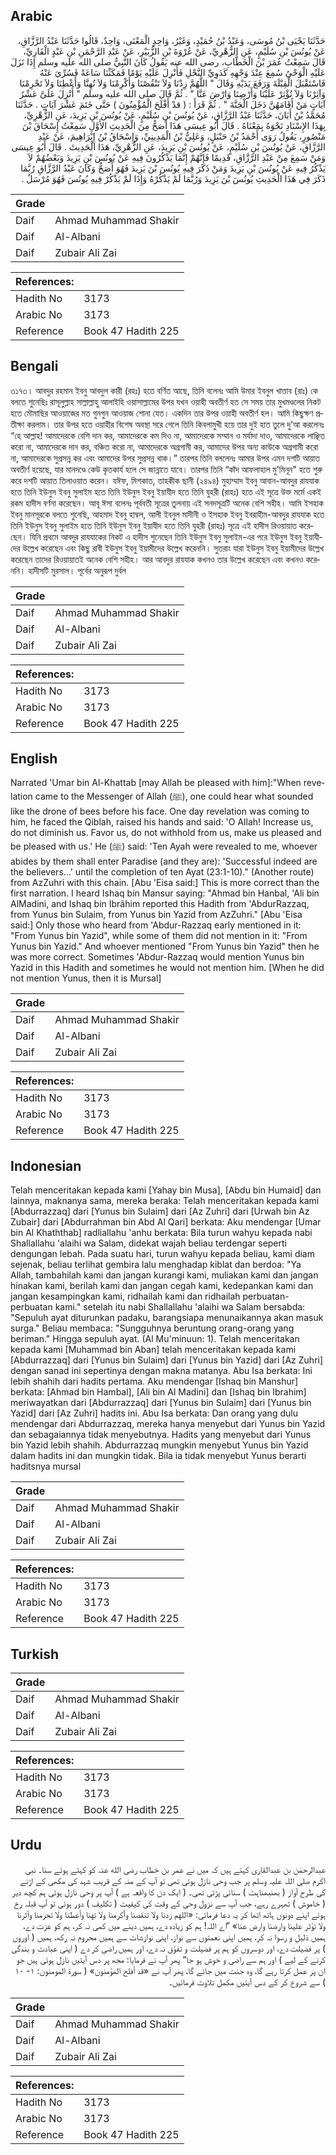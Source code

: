 ## Arabic


<div dir="rtl" lang="ar" style={{fontSize:'larger',backgroundColor:'#f8f9fa',padding:20}}>
حَدَّثَنَا يَحْيَى بْنُ مُوسَى، وَعَبْدُ بْنُ حُمَيْدٍ، وَغَيْرُ، وَاحِدٍ الْمَعْنَى، وَاحِدٌ، قَالُوا حَدَّثَنَا عَبْدُ الرَّزَّاقِ، عَنْ يُونُسَ بْنِ سُلَيْمٍ، عَنِ الزُّهْرِيِّ، عَنْ عُرْوَةَ بْنِ الزُّبَيْرِ، عَنْ عَبْدِ الرَّحْمَنِ بْنِ عَبْدٍ الْقَارِيِّ، قَالَ سَمِعْتُ عُمَرَ بْنَ الْخَطَّابِ، رضى الله عنه يَقُولُ كَانَ النَّبِيُّ صلى الله عليه وسلم إِذَا نَزَلَ عَلَيْهِ الْوَحْىُ سُمِعَ عِنْدَ وَجْهِهِ كَدَوِيِّ النَّحْلِ فَأُنْزِلَ عَلَيْهِ يَوْمًا فَمَكَثْنَا سَاعَةً فَسُرِّيَ عَنْهُ فَاسْتَقْبَلَ الْقِبْلَةَ وَرَفَعَ يَدَيْهِ وَقَالَ ‏"‏ اللَّهُمَّ زِدْنَا وَلاَ تَنْقُصْنَا وَأَكْرِمْنَا وَلاَ تُهِنَّا وَأَعْطِنَا وَلاَ تَحْرِمْنَا وَآثِرْنَا وَلاَ تُؤْثِرْ عَلَيْنَا وَأَرْضِنَا وَارْضَ عَنَّا ‏"‏ ‏.‏ ثُمَّ قَالَ صلى الله عليه وسلم ‏"‏ أُنْزِلَ عَلَىَّ عَشْرُ آيَاتٍ مَنْ أَقَامَهُنَّ دَخَلَ الْجَنَّةَ ‏"‏ ‏.‏ ثُمَّ قَرَأَ ‏:‏ ‏(‏ قدْ أَفْلَحَ الْمُؤْمِنُونَ ‏)‏ حَتَّى خَتَمَ عَشْرَ آيَاتٍ ‏.‏ حَدَّثَنَا مُحَمَّدُ بْنُ أَبَانَ، حَدَّثَنَا عَبْدُ الرَّزَّاقِ، عَنْ يُونُسَ بْنِ سُلَيْمٍ، عَنْ يُونُسَ بْنِ يَزِيدَ، عَنِ الزُّهْرِيِّ، بِهَذَا الإِسْنَادِ نَحْوَهُ بِمَعْنَاهُ ‏.‏ قَالَ أَبُو عِيسَى هَذَا أَصَحُّ مِنَ الْحَدِيثِ الأَوَّلِ سَمِعْتُ إِسْحَاقَ بْنَ مَنْصُورٍ، يَقُولُ رَوَى أَحْمَدُ بْنُ حَنْبَلٍ، وَعَلِيُّ بْنُ الْمَدِينِيِّ، وَإِسْحَاقُ بْنُ إِبْرَاهِيمَ، عَنْ عَبْدِ الرَّزَّاقِ، عَنْ يُونُسَ بْنِ سُلَيْمٍ، عَنْ يُونُسَ بْنِ يَزِيدَ، عَنِ الزُّهْرِيِّ، هَذَا الْحَدِيثَ ‏.‏ قَالَ أَبُو عِيسَى وَمَنْ سَمِعَ مِنْ عَبْدِ الرَّزَّاقِ، قَدِيمًا فَإِنَّهُمْ إِنَّمَا يَذْكُرُونَ فِيهِ عَنْ يُونُسَ بْنِ يَزِيدَ وَبَعْضُهُمْ لاَ يَذْكُرُ فِيهِ عَنْ يُونُسَ بْنِ يَزِيدَ وَمَنْ ذَكَرَ فِيهِ يُونُسَ بْنَ يَزِيدَ فَهُوَ أَصَحُّ وَكَانَ عَبْدُ الرَّزَّاقِ رُبَّمَا ذَكَرَ فِي هَذَا الْحَدِيثِ يُونُسَ بْنَ يَزِيدَ وَرُبَّمَا لَمْ يَذْكُرْهُ وَإِذَا لَمْ يَذْكُرْ فِيهِ يُونُسَ فَهُوَ مُرْسَلٌ ‏.‏
</div>
<div style={{backgroundColor:'#f8f9fa',padding:20, marginBottom: 10}}><table> <thead> <tr> <th>Grade</th> <th></th> </tr> </thead> <tbody> <tr><td>Daif</td><td>Ahmad Muhammad Shakir</td></tr><tr><td>Daif</td><td>Al-Albani</td></tr><tr><td>Daif</td><td>Zubair Ali Zai</td></tr></tbody></table><table> <thead> <tr> <th>References:</th> <th></th> </tr> </thead> <tbody><tr><td>Hadith No</td><td>3173</td></tr><tr><td>Arabic No</td><td>3173</td></tr><tr><td>Reference</td><td>Book 47 Hadith 225</td></tr></tbody></table></div>

## Bengali


<div dir="ltr" lang="bn" style={{fontSize:'larger',backgroundColor:'#f8f9fa',padding:20}}>
৩১৭৩। আবদুর রহমান ইবনু আবদুল কারী (রহঃ) হতে বর্ণিত আছে, তিনি বলেনঃ আমি উমার ইবনুল খাত্তাব (রাঃ) কে বলতে শুনেছিঃ রাসূলুল্লাহ সাল্লাল্লাহু আলাইহি ওয়াসাল্লামের উপর যখন ওয়াহী অবতীর্ণ হত সে সময় তার মুখমণ্ডলের নিকট হতে মৌমাছির আওয়াজের মত গুনগুন আওয়াজ শোনা যেত। একদিন তার উপর ওয়াহী অবতীর্ণ হল। আমি কিছুক্ষণ প্রতীক্ষা করলাম। তার উপর হতে ওয়াহীর বিশেষ অবস্থা সরে গেলে তিনি কিবলামুখী হয়ে তার দুই হাত তুলে দু’আ করলেনঃ “হে আল্লাহ! আমাদেরকে বেশি দান কর, আমাদেরকে কম দিও না, আমাদেরকে সম্মান ও মর্যাদা দাও, আমাদেরকে লাঞ্ছিত করো না, আমাদেরকে দান কর, বঞ্চিত করো না, আমাদেরকে অগ্রগামী কর, আমাদের উপর অন্য কাউকে অগ্রগামী করো না, আমাদেরকে সুপ্রসন্ন কর এবং আমাদের উপর সুপ্রসন্ন থাক।” তারপর তিনি বললেনঃ আমার উপর এমন দশটি আয়াত অবতীর্ণ হয়েছে, যার মানদণ্ডে কেউ কৃতকার্য হলে সে জান্নাতে যাবে। তারপর তিনি “কাঁদ আফলাহাল মু'মিনূন" হতে শুরু করে দশটি আয়াত তিলাওয়াত করেন। যঈফ, মিশকাত, তাহকীক ছানী (২৪৯৪) মুহাম্মাদ ইবনু আবান-আবদুর রাযযাক হতে তিনি ইউনুস ইবনু সুলাইম হতে তিনি ইউনুস ইবনু ইয়াযীদ হতে তিনি যুহরী (রাহঃ) হতে এই সূত্রে উক্ত মর্মে একই রকম হাদীস বর্ণনা করেছেন। আবূ ঈসা বলেনঃ পূর্ববতী সূত্রের তুলনায় এই সনদসূত্রটি অনেক বেশি সহীহ। আমি ইসহাক ইবনু মানসূরকে বলতে শুনেছি, আহমাদ ইবনু হাম্বল, আলী ইবনুল মাদীনী ও ইসহাক ইবনু ইবরাহীম-আবদুর রাযযাক হতে তিনি ইউনুস ইবনু সুলাইম হতে তিনি ইউনুস ইবনু ইয়াযীদ হতে তিনি যুহরী (রাহঃ) সূত্রে এই হাদীস রিওয়ায়াত করেছেন। যিনি প্রথমে আবদুর রাযযাকের নিকট এ হাদীস শুনেছেন তিনি ইউনুস ইবনু সুলাইম-এর পরে ইউনুস ইবনু ইয়াযীদের উল্লেখ করেছেন এবং কিছু রাবী ইউনুস ইবনু ইয়ামীদের উল্লেখ করেননি। সুতরাং যারা ইউনুস ইবনু ইয়ামীদের উল্লেখ করেছেন তাদের রিওয়ায়াতই অনেক বেশি সহীহ। আর আবদুর রাযযাক কখনও তার উল্লেখ করেছেন এবং কখনও করেননি। হাদীসটি মুরসাল। পূর্বের অনুরূপ দুর্বল
</div>
<div style={{backgroundColor:'#f8f9fa',padding:20, marginBottom: 10}}><table> <thead> <tr> <th>Grade</th> <th></th> </tr> </thead> <tbody> <tr><td>Daif</td><td>Ahmad Muhammad Shakir</td></tr><tr><td>Daif</td><td>Al-Albani</td></tr><tr><td>Daif</td><td>Zubair Ali Zai</td></tr></tbody></table><table> <thead> <tr> <th>References:</th> <th></th> </tr> </thead> <tbody><tr><td>Hadith No</td><td>3173</td></tr><tr><td>Arabic No</td><td>3173</td></tr><tr><td>Reference</td><td>Book 47 Hadith 225</td></tr></tbody></table></div>

## English


<div dir="ltr" lang="en" style={{fontSize:'larger',backgroundColor:'#f8f9fa',padding:20}}>
Narrated 'Umar bin Al-Khattab [may Allah be pleased with him]:"When revelation came to the Messenger of Allah (ﷺ), one could hear what sounded like the drone of bees before his face. One day revelation was coming to him, he faced the Qiblah, raised his hands and said: 'O Allah! Increase us, do not diminish us. Favor us, do not withhold from us, make us pleased and be pleased with us.' He (ﷺ) said: 'Ten Ayah were revealed to me, whoever abides by them shall enter Paradise (and they are): 'Successful indeed are the believers...' until the completion of ten Ayat (23:1-10)." (Another route) from AzZuhri with this chain. [Abu 'Eisa said:] This is more correct than the first narration. I heard Ishaq bin Mansur saying: "Ahmad bin Hanbal, 'Ali bin AlMadini, and Ishaq bin Ibrãhim reported this Hadith from 'AbdurRazzaq, from Yunus bin Sulaim, from Yunus bin Yazid from AzZuhri." [Abu 'Eisa said:] Only those who heard from 'Abdur-Razzaq early mentioned in it: "From Yunus bin Yazid", while some of them did not mention in it: "From Yunus bin Yazid." And whoever mentioned "From Yunus bin Yazid" then he was more correct. Sometimes 'Abdur-Razzaq would mention Yunus bin Yazid in this Hadith and sometimes he would not mention him. [When he did not mention Yunus, then it is Mursal]
</div>
<div style={{backgroundColor:'#f8f9fa',padding:20, marginBottom: 10}}><table> <thead> <tr> <th>Grade</th> <th></th> </tr> </thead> <tbody> <tr><td>Daif</td><td>Ahmad Muhammad Shakir</td></tr><tr><td>Daif</td><td>Al-Albani</td></tr><tr><td>Daif</td><td>Zubair Ali Zai</td></tr></tbody></table><table> <thead> <tr> <th>References:</th> <th></th> </tr> </thead> <tbody><tr><td>Hadith No</td><td>3173</td></tr><tr><td>Arabic No</td><td>3173</td></tr><tr><td>Reference</td><td>Book 47 Hadith 225</td></tr></tbody></table></div>

## Indonesian


<div dir="ltr" lang="id" style={{fontSize:'larger',backgroundColor:'#f8f9fa',padding:20}}>
Telah menceritakan kepada kami [Yahay bin Musa], [Abdu bin Humaid] dan lainnya, maknanya sama, mereka beraka: Telah menceritakan kepada kami [Abdurrazzaq] dari [Yunus bin Sulaim] dari [Az Zuhri] dari [Urwah bin Az Zubair] dari [Abdurrahman bin Abd Al Qari] berkata: Aku mendengar [Umar bin Al Khaththab] radliallahu 'anhu berkata: Bila turun wahyu kepada nabi Shallallahu 'alaihi wa Salam, didekat wajah beliau terdengar seperti dengungan lebah. Pada suatu hari, turun wahyu kepada beliau, kami diam sejenak, beliau terlihat gembira lalu menghadap kiblat dan berdoa: "Ya Allah, tambahilah kami dan jangan kurangi kami, muliakan kami dan jangan hinakan kami, berilah kami dan jangan cegah kami, kedepankan kami dan jangan kesampingkan kami, ridhailah kami dan ridhailah perbuatan-perbuatan kami." setelah itu nabi Shallallahu 'alaihi wa Salam bersabda: "Sepuluh ayat diturunkan padaku, barangsiapa menunaikannya akan masuk surga." Beliau membaca: "Sungguhnya beruntung orang-orang yang beriman." Hingga sepuluh ayat. (Al Mu'minuun: 1). Telah menceritakan kepada kami [Muhammad bin Aban] telah menceritakan kepada kami [Abdurrazzaq] dari [Yunus bin Sulaim] dari [Yunus bin Yazid] dari [Az Zuhri] dengan sanad ini sepertinya dengan makna matanya. Abu Isa berkata: Ini lebih shahih dari hadits pertama. Aku mendengar [Ishaq bin Manshur] berkata: [Ahmad bin Hambal], [Ali bin Al Madini] dan [Ishaq bin Ibrahim] meriwayatkan dari [Abdurrazzaq] dari [Yunus bin Sulaim] dari [Yunus bin Yazid] dari [Az Zuhri] hadits ini. Abu Isa berkata: Dan orang yang dulu mendengar dari Abdurrazzaq, mereka hanya menyebut dari Yunus bin Yazid dan sebagaiannya tidak menyebutnya. Hadits yang menyebut dari Yunus bin Yazid lebih shahih. Abdurrazzaq mungkin menyebut Yunus bin Yazid dalam hadits ini dan mungkin tidak. Bila ia tidak menyebut Yunus berarti haditsnya mursal
</div>
<div style={{backgroundColor:'#f8f9fa',padding:20, marginBottom: 10}}><table> <thead> <tr> <th>Grade</th> <th></th> </tr> </thead> <tbody> <tr><td>Daif</td><td>Ahmad Muhammad Shakir</td></tr><tr><td>Daif</td><td>Al-Albani</td></tr><tr><td>Daif</td><td>Zubair Ali Zai</td></tr></tbody></table><table> <thead> <tr> <th>References:</th> <th></th> </tr> </thead> <tbody><tr><td>Hadith No</td><td>3173</td></tr><tr><td>Arabic No</td><td>3173</td></tr><tr><td>Reference</td><td>Book 47 Hadith 225</td></tr></tbody></table></div>

## Turkish


<div dir="ltr" lang="tr" style={{fontSize:'larger',backgroundColor:'#f8f9fa',padding:20}}>

</div>
<div style={{backgroundColor:'#f8f9fa',padding:20, marginBottom: 10}}><table> <thead> <tr> <th>Grade</th> <th></th> </tr> </thead> <tbody> <tr><td>Daif</td><td>Ahmad Muhammad Shakir</td></tr><tr><td>Daif</td><td>Al-Albani</td></tr><tr><td>Daif</td><td>Zubair Ali Zai</td></tr></tbody></table><table> <thead> <tr> <th>References:</th> <th></th> </tr> </thead> <tbody><tr><td>Hadith No</td><td>3173</td></tr><tr><td>Arabic No</td><td>3173</td></tr><tr><td>Reference</td><td>Book 47 Hadith 225</td></tr></tbody></table></div>

## Urdu


<div dir="rtl" lang="ur" style={{fontSize:'larger',backgroundColor:'#f8f9fa',padding:20}}>
عبدالرحمٰن بن عبدالقاری کہتے ہیں کہ میں نے عمر بن خطاب رضی الله عنہ کو کہتے ہوئے سنا۔ نبی اکرم صلی اللہ علیہ وسلم پر جب وحی نازل ہوتی تھی تو آپ کے منہ کے قریب شہد کی مکھی کے اڑنے کی طرح آواز ( بھنبھناہٹ ) سنائی پڑتی تھی۔ ( ایک دن کا واقعہ ہے ) آپ پر وحی نازل ہوئی ہم کچھ دیر ( خاموش ) ٹھہرے رہے، جب آپ سے نزول وحی کے وقت کی کیفیت ( تکلیف ) دور ہوئی تو آپ قبلہ رخ ہوئے اپنے دونوں ہاتھ اٹھا کر یہ دعا فرمائی: «اللهم زدنا ولا تنقصنا وأكرمنا ولا تهنا وأعطنا ولا تحرمنا وآثرنا ولا تؤثر علينا وارضنا وارض عنا» ”اے اللہ! ہم کو زیادہ دے، ہمیں دینے میں کمی نہ کر، ہم کو عزت دے، ہمیں ذلیل و رسوا نہ کر، ہمیں اپنی نعمتوں سے نواز، اپنی نوازشات سے ہمیں محروم نہ رکھ، ہمیں ( اوروں ) پر فضیلت دے، اور دوسروں کو ہم پر فضیلت و تفوّق نہ دے، اور ہمیں راضی کر دے ( اپنی عبادت و بندگی کرنے کے لیے ) اور ہم سے راضی و خوش ہو جا“ پھر آپ نے فرمایا: مجھ پر دس آیتیں نازل ہوئی ہیں جو ان پر عمل کرتا رہے گا، وہ جنت میں جائے گا، پھر آپ نے «قد أفلح المؤمنون» ( سورۃ المومنون: ۱- ۱۰ ) سے شروع کر کے دس آیتیں مکمل تلاوت فرمائیں۔
</div>
<div style={{backgroundColor:'#f8f9fa',padding:20, marginBottom: 10}}><table> <thead> <tr> <th>Grade</th> <th></th> </tr> </thead> <tbody> <tr><td>Daif</td><td>Ahmad Muhammad Shakir</td></tr><tr><td>Daif</td><td>Al-Albani</td></tr><tr><td>Daif</td><td>Zubair Ali Zai</td></tr></tbody></table><table> <thead> <tr> <th>References:</th> <th></th> </tr> </thead> <tbody><tr><td>Hadith No</td><td>3173</td></tr><tr><td>Arabic No</td><td>3173</td></tr><tr><td>Reference</td><td>Book 47 Hadith 225</td></tr></tbody></table></div>